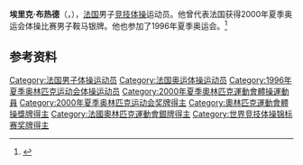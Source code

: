 {{NoteTA|G1=Sports}}
'''埃里克·布热德'''（{{lang-fr|Éric Poujade}}，{{bd|1972年|8月8日||}}），[[法国|法国]]男子[[竞技体操|竞技体操]]运动员。他曾代表法国获得2000年夏季奥运会体操比赛男子鞍马银牌。他也参加了1996年夏季奥运会。<ref>{{Cite web|title=Éric POUJADE|url=https://www.olympic.org/eric-poujade|accessdate=2021-03-28|work=International Olympic Committee|archive-date=2017-03-26|archive-url=https://web.archive.org/web/20170326111134/https://www.olympic.org/eric-poujade|dead-url=no}}</ref>

== 参考资料 ==
{{reflist}}

{{Authority control}}
{{DEFAULTSORT:Poujade, Éric}}
[[Category:法国男子体操运动员|Category:法国男子体操运动员]]
[[Category:法国奥运体操运动员|Category:法国奥运体操运动员]]
[[Category:1996年夏季奥林匹克运动会体操运动员|Category:1996年夏季奥林匹克运动会体操运动员]]
[[Category:2000年夏季奧林匹克運動會體操運動員|Category:2000年夏季奧林匹克運動會體操運動員]]
[[Category:2000年夏季奥林匹克运动会奖牌得主|Category:2000年夏季奥林匹克运动会奖牌得主]]
[[Category:奧林匹克運動會體操獎牌得主|Category:奧林匹克運動會體操獎牌得主]]
[[Category:法國奧林匹克運動會銀牌得主|Category:法國奧林匹克運動會銀牌得主]]
[[Category:世界竞技体操锦标赛奖牌得主|Category:世界竞技体操锦标赛奖牌得主]]